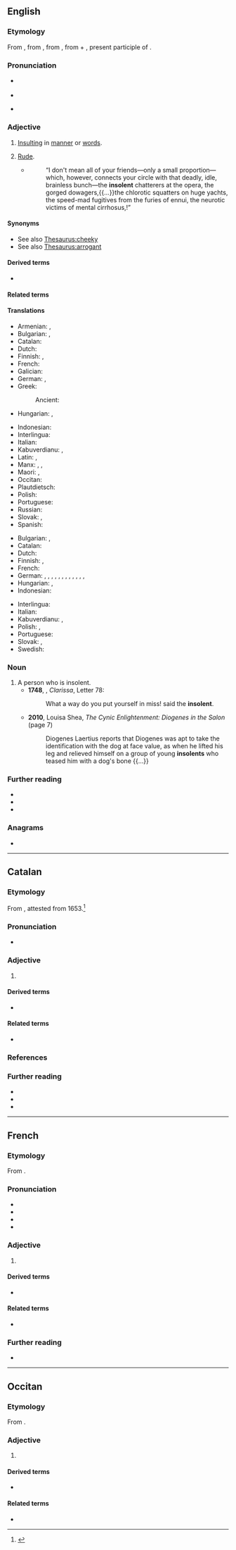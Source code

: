 ==English==

===Etymology===
{{PIE word|en|swé}}
{{root|en|ine-pro|*dʰeh₁-}}
From {{inh|en|enm|-}}, from {{der|en|fro|-}}, from {{der|en|la|īnsolēns|t=unaccustomed, unwanted, unusual, immoderate, excessive, arrogant, insolent}}, from {{m|la|in-|pos=[[privative]] prefix}} + {{m|la|solēns}}, present participle of {{m|la|soleo|solere|t=to be accustomed, to be wont}}.

===Pronunciation===
* {{a|UK}} {{IPA|en|/ˈɪnsə.lənt/}}
* {{audio|en|LL-Q1860 (eng)-Vealhurl-insolent.wav|Audio (RP)}}
* {{a|US}} {{IPA|en|/ˈɪnsə.lənt/}}

===Adjective===
{{en-adj}}

# [[insulting|Insulting]] in [[manner]] or [[word]]s.
#: {{syn|en|arrogant|bold|cocky|impudent}}
# [[rude|Rude]].
#* {{RQ:Chmbrs YngrSt|VI}}
#*: “I don't mean all of your friends—only a small proportion—which, however, connects your circle with that deadly, idle, brainless bunch—the '''insolent''' chatterers at the opera, the gorged dowagers,{{...}}the chlorotic squatters on huge yachts, the speed-mad fugitives from the furies of ennui, the neurotic victims of mental cirrhosus,{{nb...}}!”
#: {{syn|en|disrespectful|impertinent|insubordinate|offensive}}

====Synonyms====
* See also [[Thesaurus:cheeky]]
* See also [[Thesaurus:arrogant]]

====Derived terms====
* {{l|en|insolently}}

====Related terms====
{{rel2|en
|insolence
|insolency}}

====Translations====
{{trans-top|insulting in manner or words}}
* Armenian: {{t+|hy|անպատկառ}}, {{t+|hy|հանդուգն}}
* Bulgarian: {{t+|bg|нахален}}, {{t+|bg|арогантен}}
* Catalan: {{t+|ca|insolent}}
* Dutch: {{t+|nl|brutaal}}
* Finnish: {{t+|fi|loukkaava}}, {{t+|fi|röyhkeä}}
* French: {{t+|fr|insolent}}
* Galician: {{t+|gl|insolente}}
* German: {{t+|de|beleidigend}}, {{t+|de|verletzend}}
* Greek:
*: Ancient: {{t|grc|ὕβριστος}}
* Hungarian: {{t+|hu|szemtelen}}, {{t+|hu|pökhendi}}
{{trans-mid}}
* Indonesian: {{t+|id|kurang ajar}}
* Interlingua: {{t|ia|insolente}}
* Italian: {{t+|it|insolente}}
* Kabuverdianu: {{t|kea|atrividu}}, {{t|kea|atrevide}}
* Latin: {{t|la|insolens}}, {{t|la|procax}}
* Manx: {{t|gv|neuyeeillagh}}, {{t|gv|mooaralagh}}, {{t|gv|daaney}}
* Maori: {{t|mi|whakatīkai}}, {{t|mi|toroihi}}
* Occitan: {{t|oc|insolent}}
* Plautdietsch: {{t|pdt|schwiendriest}}
* Polish: {{t+|pl|bezczelny}}
* Portuguese: {{t+|pt|insolente}}
* Russian: {{t+|ru|вызыва́ющий}}
* Slovak: {{t|sk|bezočivý}}, {{t|sk|hrubý}}
* Spanish: {{t+|es|insolente}}
{{trans-bottom}}

{{trans-top|rude}}
* Bulgarian: {{t+|bg|нагъл}}, {{t+|bg|дързък}}
* Catalan: {{t+|ca|insolent}}
* Dutch: {{t+|nl|brutaal}}
* Finnish: {{t+|fi|tyly}}, {{t+|fi|röyhkeä}}
* French: {{t+|fr|insolent}}
* German: {{t+|de|anmaßend}}, {{t+|de|überheblich}}, {{t+|de|frech}}, {{t+|de|dreist}}, {{t+|de|ungebührlich}}, {{t+|de|unverschämt}}, {{t+|de|unverfroren}}, {{t+|de|kaltschnäuzig}}, {{t+|de|dummdreist}}, {{t|de|dummfrech}}, {{t+|de|patzig}}, {{t+|de|vorlaut}}, {{t+|de|insolent}}
* Hungarian: {{t+|hu|arcátlan}}, {{t+|hu|pimasz}}
* Indonesian: {{t+|id|bajingan}}
{{trans-mid}}
* Interlingua: {{t|ia|insolente}}
* Italian: {{t+|it|insolente}}
* Kabuverdianu: {{t|kea|atrividu}}, {{t|kea|atrevide}}
* Polish: {{t+|pl|niegrzeczny}}, {{t+|pl|chamski}}
* Portuguese: {{t+|pt|insolente}}
* Slovak: {{t|sk|hrubý}}, {{t|sk|drzý}}
* Swedish: {{t+|sv|oförskämd}}
{{trans-bottom}}

===Noun===
{{en-noun}}

# A person who is insolent.
#*'''1748''', {{w|Samuel Richardson}}, ''Clarissa'', Letter 78:
#*:What a way do you put yourself in miss! said the '''insolent'''.
#* '''2010''', Louisa Shea, ''The Cynic Enlightenment: Diogenes in the Salon'' (page 7)
#*: Diogenes Laertius reports that Diogenes was apt to take the identification with the dog at face value, as when he lifted his leg and relieved himself on a group of young '''insolents''' who teased him with a dog's bone {{...}}

===Further reading===
* {{R:Webster 1913}}
* {{R:Century 1911}}
* {{R:OneLook}}

===Anagrams===
* {{anagrams|en|a=eilnnost|Neilston}}

----

==Catalan==

===Etymology===
From {{der|ca|la|insolens}}, attested from 1653.<ref>{{R:GDLC}}</ref>

===Pronunciation===
* {{ca-IPA}}

===Adjective===
{{ca-adj|mf}}

# {{l|en|insolent}}

====Derived terms====
* {{l|ca|insolentment}}

====Related terms====
* {{l|ca|insolència}}

===References===
<references/>

===Further reading===
* {{R:IEC2}}
* {{R:DNV}}
* {{R:DCVB}}

----

==French==

===Etymology===
From {{der|fr|la|insolens}}.

===Pronunciation===
* {{fr-IPA}}
* {{audio|fr|Fr-insolent-fr FR-Paris.ogg|Audio (Paris)}}
* {{audio|fr|LL-Q150 (fra)-DSwissK-insolent.wav|Audio}}
* {{homophones|fr|insolents}}

===Adjective===
{{fr-adj}}

# {{l|en|insolent}}

====Derived terms====
* {{l|fr|insolemment}}

====Related terms====
* {{l|fr|insolence}}

===Further reading===
* {{R:TLFi}}

----

==Occitan==

===Etymology===
From {{der|oc|la|insolens}}.

===Adjective===
{{oc-adj}}

# {{l|en|insolent}}

====Derived terms====
* {{l|oc|insolentament}}

====Related terms====
* {{l|oc|insoléncia}}